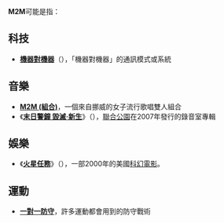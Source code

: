 '''M2M'''可能是指：
{{TOC right}}
== 科技 ==
* '''[[機器對機器|機器對機器]]'''（{{lang-en|machine to machine}}），「機器對機器」的通訊模式或系統

== 音樂 ==
* '''[[M2M_(組合)|M2M (組合)]]'''，一個來自挪威的女子流行歌唱雙人組合
* 《'''[[末日警鐘_毀滅·新生|末日警鐘 毀滅·新生]]'''》（{{lang-en|''Minutes to Midnight''}}），[[聯合公園|聯合公園]]在2007年發行的錄音室專輯

== 娛樂 ==
* 《[[火星任務_(2000年電影)|'''火星任務''']]》（{{lang-en|''Mission to Mars''}}），一部2000年的美國[[科幻電影|科幻電影]]。

== 運動 ==
* '''[[一對一防守|一對一防守]]'''，許多運動都會用到的防守戰術

{{Disambig|Cat=字母数字组合消歧义}}